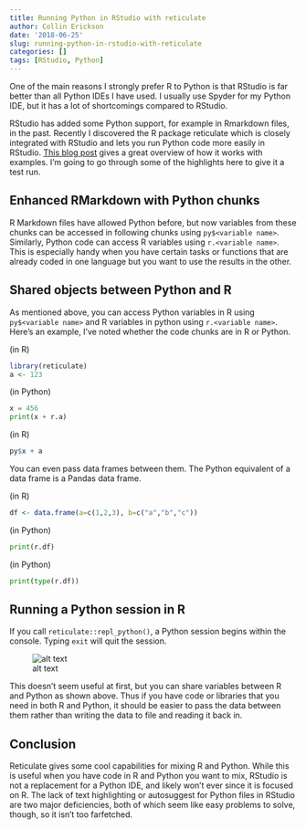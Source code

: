 ```yaml
---
title: Running Python in RStudio with reticulate
author: Collin Erickson
date: '2018-06-25'
slug: running-python-in-rstudio-with-reticulate
categories: []
tags: [RStudio, Python]
---
```


One of the main reasons I strongly prefer R to Python is that 
RStudio is far better than all Python IDEs I have used.
I usually use Spyder for my Python IDE, but it has a lot
of shortcomings compared to RStudio.

RStudio has added some Python support, for example in Rmarkdown
files, in the past.
Recently I discovered the R package reticulate which is closely
integrated with RStudio and lets you run Python code more easily
in RStudio.
[This blog post](https://blog.rstudio.com/2018/03/26/reticulate-r-interface-to-python/)
gives a great overview of how it works with examples.
I'm going to go through some of the highlights here
to give it a test run.

## Enhanced RMarkdown with Python chunks

R Markdown files have allowed Python before,
but now variables from these chunks can be accessed
in following chunks using `py$<variable name>`.
Similarly, Python code can access R variables 
using `r.<variable name>`.
This is especially handy when you have certain tasks
or functions that are already coded in one language
but you want to use the results in the other.


## Shared objects between Python and R

As mentioned above, you can access Python variables in
R using `py$<variable name>` and R variables in python
using `r.<variable name>`.
Here's an example, I've noted whether the code chunks are
in R or Python.

(in R)
```r
library(reticulate)
a <- 123
```

(in Python)
```python
x = 456
print(x + r.a)
```

(in R)
```r
py$x + a
```

You can even pass data frames between them.
The Python equivalent of a data frame is a
Pandas data frame.

(in R)
```r
df <- data.frame(a=c(1,2,3), b=c("a","b","c"))
```

(in Python)
```python
print(r.df)
```

(in Python)
```python
print(type(r.df))
```


## Running a Python session in R

If you call `reticulate::repl_python()`, a Python session begins
within the console.
Typing `exit` will quit the session.

![alt text](../../public/images/reticulate_repl.JPG)

This doesn't seem useful at first, but you can share variables between
R and Python as shown above.
Thus if you have code or libraries that you need in both R and Python,
it should be easier to pass the data between them rather than writing
the data to file and reading it back in.


## Conclusion

Reticulate gives some cool capabilities for mixing R and Python.
While this is useful when you have code in R and Python you want 
to mix, RStudio is not a replacement for a Python IDE,
and likely won't ever since it is focused on R.
The lack of text highlighting or autosuggest for Python files in RStudio
are two major deficiencies, both of which seem like easy problems
to solve, though, so it isn't too farfetched.

